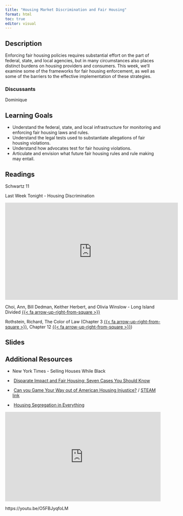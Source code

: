 ```yaml
---
title: "Housing Market Discrimination and Fair Housing"
format: html
toc: true
editor: visual
---
```


## Description

Enforcing fair housing policies requires substantial effort on the part of federal, state, and local agencies, but in many circumstances also places distinct burdens on housing providers and consumers. This week, we'll examine some of the frameworks for fair housing enforcement, as well as some of the barriers to the effective implementation of these strategies.

### Discussants

Dominique

## Learning Goals

-   Understand the federal, state, and local infrastructure for monitoring and enforcing fair housing laws and rules.
-   Understand the legal tests used to substantiate allegations of fair housing violations.
-   Understand how advocates test for fair housing violations.
-   Articulate and envision what future fair housing rules and rule making may entail.

## Readings

Schwartz 11

Last Week Tonight - Housing Discrimination

<iframe width="560" height="315" src="https://www.youtube-nocookie.com/embed/_-0J49_9lwc" title="YouTube video player" frameborder="0" allow="accelerometer; autoplay; clipboard-write; encrypted-media; gyroscope; picture-in-picture; web-share" allowfullscreen>

</iframe>

Choi, Ann, Bill Dedman, Keither Herbert, and Olivia Winslow - Long Island Divided [{{< fa arrow-up-right-from-square >}}](https://projects.newsday.com/long-island/real-estate-agents-investigation/)

Rothstein, Richard, The Color of Law (Chapter 3 [{{< fa arrow-up-right-from-square >}}](https://uofi.box.com/s/b0v33tzq5y2qed0dzs6c1etqopxtslbl), Chapter 12 [{{< fa arrow-up-right-from-square >}}](https://uofi.box.com/s/nsmxv02z218dv6xk506l4nqip5tkt8w3))

## Slides

## Additional Resources

-   New York Times - Selling Houses While Black

-    [Disparate Impact and Fair Housing: Seven Cases You Should Know](https://www.propublica.org/article/disparate-impact-and-fair-housing-seven-cases-you-should-know)

-    [Can you Game Your Way out of American Housing Injustice?](https://www.bloomberg.com/news/articles/2022-01-12/video-game-spotlights-racism-in-u-s-housing-system?srnd=citylab-housing) / [STEAM link](https://store.steampowered.com/app/1763520/Dots_Home/)

-    [Housing Segregation in Everything](https://www.npr.org/sections/codeswitch/2018/04/11/601494521/video-housing-segregation-in-everything)

<iframe width="100%" height="290" src="https://www.npr.org/player/embed/601131468/601396049" frameborder="0">

</iframe>

https://youtu.be/O5FBJyqfoLM
